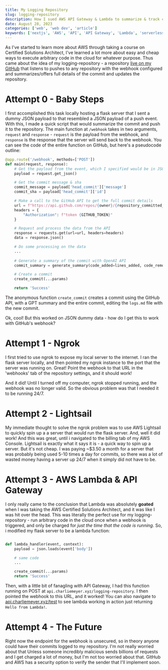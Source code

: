 ```yaml
---
title: My Logging Repository
slug: logging-repository
description: How I sued AWS API Gateway & Lambda to summarize & track commits.
date: August 28, 2023
categories: ['web', 'web dev', 'article']
keywords: ['nextjs', 'AWS', 'API', 'API Gateway', 'Lambda', 'serverless', 'software engineering']
---
```


As I've started to learn more about AWS through taking a course on Certified Solutions
Architect, I've learned a lot more about easy and cheap ways to execute arbitrary code
in the cloud for whatever purpose. Thus came about the idea of my logging-repository - 
a repository [live on my GitHub](https://github.com/charliemeyer2000/logging-repository)
that listens to pushes to any repository with the webhook configured and summarizes/offers
full details of the commit and updates the repository. 

# Attempt 0 - Baby Steps

I first accomplished this task locally hosting a flask server that I sent a dummy 
JSON payload to that resembled a JSON payload of a push event. With this, I made a quick script
that would summarize the commit and push it to the repository. The main function at `/webhook`
takes in two arguments, `request` and `response` - `request` is the payload from the webhook,
and `response` is the response that the server will send back to the webhook.
You can see the code of the entire function on GitHub, but here's a pseudocode outline:

```python
@app.route('/webhook', methods=['POST'])
def main(request, response):
    # Get the payload from the event, which I specified would be in JSON
    payload = request.get_json()

    # Get the commit message & sha
    commit_message = payload['head_commit']['message']
    commit_sha = payload['head_commit']['id']

    # Make a call to the GitHub API to get the full commit details
    url = f"https://api.github.com/repos/{owner}/{repository_committed_to}/commits/{commit_sha}"
    headers = {
        "Authorization": f"token {GITHUB_TOKEN}"
    }

    # Request and process the data from the API
    response = requests.get(url=url, headers=headers)
    data = response.json()

    # Do some processing on the data
    ...
    
    # Generate a summary of the commit with OpenAI API
    commit_summary = generate_summary(code_added=lines_added, code_removed=lines_removed, commit_message=commit_message)

    # Create a commit
    create_commit(...params)

    return 'Success'
```

The anonymous function `create_commit` creates a commit using the GitHub API, 
with a GPT summary and the entire commit, editing the 
`logs.md` file with the new commit.

Ok, cool! But this worked on JSON dummy data - how do I get this to work with GitHub's webhook?

# Attempt 1 - Ngrok

I first tried to use ngrok to expose my local server to the internet. I ran the flask server locally, and then
pointed my ngrok instance to the port that the server was running on. Great! Point the webhook to that URL 
in the 'webhooks' tab of the repository settings, and it should work! 

And it did! Until I turned off my computer, ngrok stopped running, and the webhook was no longer valid. So the obvious problem
was that I needed it to be running 24/7. 

# Attempt 2 - Lightsail

My immediate thought to solve the ngrok problem was to use AWS Lightsail to quickly spin up a a server that would run the 
flask server. And, well it did work! And this was great, until i navigated to the billing tab of my AWS Console. Lightsail
is exactly what it says it is - a quick way to spin up a server. But it's not cheap. I was paying ~$3.50 a month for a server
that was probably being used 5-10 times a day for commits, so there was a lot of wasted money having a server up 24/7 when it 
simply did not have to be. 

# Attempt 3 - AWS Lambda & API Gateway

I only really came to the conclusion that Lambda was absolutely **goated** when I was taking the AWS Certified Solutions Architect, 
and it was like I was hit over the head. This was literally the perfect use for my logging-repository - run arbitrary code in the cloud once when 
a webhook is triggered, and only be charged for _just the time that the code is running_. So, i modified my flask server to be a lambda function:

```Python

def lambda_handler(event, context):
    payload = json.loads(event['body'])

    # same code
    ...

    create_commit(...params)
    return 'Success'
```

Then, with a little bit of fanagling with API Gateway, I had this function running on POST at `api.charliemeyer.xyz/logging-repository`. 
I then pointed the webhook to this URL, and it worked! You can also navigate to [api.charliemeyer.xyz/test](https://api.charliemeyer.xyz/test) to see lambda working in action just returning
`Hello from Lambda!`.

# Attempt 4 - The Future

Right now the endpoint for the webhook is unsecured, so in theory anyone could have their commits logged to my repository. I'm not really worried about that Unless
someone incredibly malicious sends billions of requests and I get charged a lot of money, but I'm not too worried about that. GitHub and AWS has a security option to verify
the sender that I'll implement soon. 



